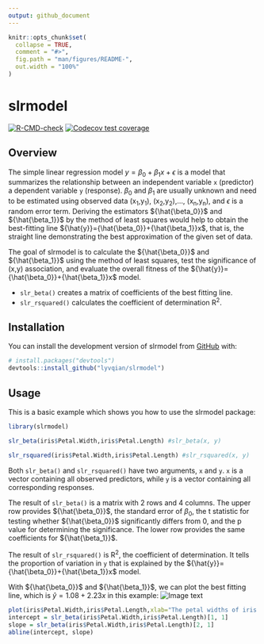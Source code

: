 ```yaml
---
output: github_document
---
```


<!-- README.md is generated from README.Rmd. Please edit that file -->

```r
knitr::opts_chunk$set(
  collapse = TRUE,
  comment = "#>",
  fig.path = "man/figures/README-",
  out.width = "100%"
)
```

# slrmodel

<!-- badges: start -->
[![R-CMD-check](https://github.com/lyvqian/slrmodel/actions/workflows/R-CMD-check.yaml/badge.svg)](https://github.com/lyvqian/slrmodel/actions/workflows/R-CMD-check.yaml)
[![Codecov test coverage](https://codecov.io/gh/lyvqian/slrmodel/branch/main/graph/badge.svg)](https://app.codecov.io/gh/lyvqian/slrmodel?branch=main)
<!-- badges: end -->

## Overview

The simple linear regression model $y={\beta_0}+{\beta_1}x+{\epsilon}$ is a model that summarizes the relationship between an independent variable `x` (predictor) a dependent variable `y` (response). ${\beta_0}$ and ${\beta_1}$ are usually unknown and need to be estimated using observed data (x~1~,y~1~), (x~2~,y~2~),..., (x~n~,y~n~), and ${\epsilon}$ is a random error term. Deriving the estimators ${\hat{\beta_0}}$ and ${\hat{\beta_1}}$ by the method of least squares would help to obtain the best-fitting line ${\hat{y}}={\hat{\beta_0}}+{\hat{\beta_1}}x$, that is, the straight line demonstrating the best approximation of the given set of data. 

The goal of slrmodel is to calculate the ${\hat{\beta_0}}$ and ${\hat{\beta_1}}$ using the method of least squares, test the significance of (x,y) association, and evaluate the overall fitness of the ${\hat{y}}={\hat{\beta_0}}+{\hat{\beta_1}}x$ model. 

* `slr_beta()` creates a matrix of coefficients of the best fitting line. 
* `slr_rsquared()` calculates the coefficient of determination R^2^.

## Installation

You can install the development version of slrmodel from [GitHub](https://github.com/) with:

``` r
# install.packages("devtools")
devtools::install_github("lyvqian/slrmodel")
```

## Usage

This is a basic example which shows you how to use the slrmodel package:

```r
library(slrmodel)

slr_beta(iris$Petal.Width,iris$Petal.Length) #slr_beta(x, y)

slr_rsquared(iris$Petal.Width,iris$Petal.Length) #slr_rsquared(x, y)
```
Both `slr_beta()` and `slr_rsquared()` have two arguments, `x` and `y`. `x` is a vector containing all observed predictors, while `y` is a vector containing all corresponding responses.

The result of `slr_beta()` is a matrix with 2 rows and 4 columns. The upper row provides ${\hat{\beta_0}}$, the standard error of ${\beta_0}$, the t statistic for testing whether ${\hat{\beta_0}}$ significantly differs from 0, and the p value for determining the significance. The lower row provides the same coefficients for ${\hat{\beta_1}}$.

The result of `slr_rsquared()` is R^2^, the coefficient of determination. It tells the proportion of variation in `y` that is explained by the ${\hat{y}}={\hat{\beta_0}}+{\hat{\beta_1}}x$ model.

With ${\hat{\beta_0}}$ and ${\hat{\beta_1}}$, we can plot the best fitting line, which is ${\hat{y}}=1.08+2.23x$ in this example: 
![Image text](man/figures/README-unnamed-chunk-3-1.png)
```r
plot(iris$Petal.Width,iris$Petal.Length,xlab="The petal widths of iris flowers",ylab="The petal lengths of iris flowers")
intercept = slr_beta(iris$Petal.Width,iris$Petal.Length)[1, 1]
slope = slr_beta(iris$Petal.Width,iris$Petal.Length)[2, 1]
abline(intercept, slope)
```
